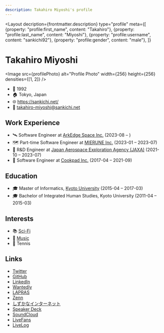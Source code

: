```yaml
---
description: Takahiro Miyoshi's profile
---
```



<Layout
  decription={frontmatter.description}
  type="profile"
  meta={[
    {property: "profile:first_name", content: "Takahiro"},
    {property: "profile:last_name", content: "Miyoshi"},
    {property: "profile:username", content: "sankichi92"},
    {property: "profile:gender", content: "male"},
  ]}
>

# Takahiro Miyoshi

<Image
  src={profilePhoto}
  alt="Profile Photo"
  width={256}
  height={256}
  densities={[1, 2]}
/>

- 🎂 1992
- 🏠 Tokyo, Japan
- 🌐 https://sankichi.net/
- 📧 takahiro-miyoshi@sankichi.net

## Work Experience

- 🛰️ Software Engineer at [ArkEdge Space Inc.](https://arkedgespace.com/) (2023-08 – )
- 🗺️ Part-time Software Engineer at [MIERUNE Inc.](https://www.mierune.co.jp/) (2023-01 – 2023-07)
- 📡 R&D Engineer at [Japan Aerospace Exploration Agency (JAXA)](https://www.jaxa.jp/) (2021-10 – 2023-07)
- 🍳 Software Engineer at [Cookpad Inc.](https://info.cookpad.com/) (2017-04 – 2021-09)

## Education

- 🎓 Master of Informatics, [Kyoto University](https://www.kyoto-u.ac.jp/) (2015-04 – 2017-03)
- 🎓 Bachelor of Integrated Human Studies, Kyoto University (2011-04 – 2015-03)

## Interests

- 📚 [Sci-Fi](./sci-fi/)
- 🎸 [Music](./music/)
- 🎾 Tennis

## Links

- [Twitter](https://twitter.com/sankichi92)
- [GitHub](https://github.com/sankichi92)
- [LinkedIn](https://www.linkedin.com/in/sankichi92/)
- [Wantedly](https://www.wantedly.com/id/sankichi92)
- [LAPRAS](https://lapras.com/public/sankichi92)
- [Zenn](https://zenn.dev/sankichi92)
- [しずかなインターネット](https://sizu.me/sankichi92)
- [Speaker Deck](https://speakerdeck.com/sankichi92)
- [SoundCloud](https://soundcloud.com/sankichi92)
- [LiveFans](https://www.livefans.jp/users/prf/B400c08315071a8f)
- [LiveLog](https://livelog.ku-unplugged.net/members/1)

</Layout>
